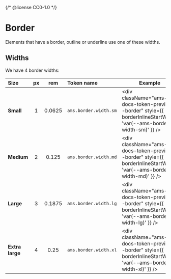 {/* @license CC0-1.0 */}


<Meta title="Brand/Design Tokens/Border" />

# Border

Elements that have a border, outline or underline use one of these widths.

## Widths

We have 4 border widths:

| Size            | px  |  rem   | Token name            | Example                                                                                                             |
| :-------------- | :-: | :----: | :-------------------- | ------------------------------------------------------------------------------------------------------------------- |
| **Small**       |  1  | 0.0625 | `ams.border.width.sm` | <div className="ams-docs-token-preview--border" style={{ borderInlineStartWidth: 'var(--ams-border-width-sm)' }} /> |
| **Medium**      |  2  | 0.125  | `ams.border.width.md` | <div className="ams-docs-token-preview--border" style={{ borderInlineStartWidth: 'var(--ams-border-width-md)' }} /> |
| **Large**       |  3  | 0.1875 | `ams.border.width.lg` | <div className="ams-docs-token-preview--border" style={{ borderInlineStartWidth: 'var(--ams-border-width-lg)' }} /> |
| **Extra large** |  4  |  0.25  | `ams.border.width.xl` | <div className="ams-docs-token-preview--border" style={{ borderInlineStartWidth: 'var(--ams-border-width-xl)' }} /> |
